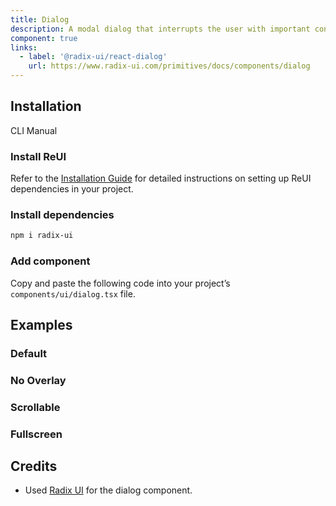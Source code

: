 ```yaml
---
title: Dialog
description: A modal dialog that interrupts the user with important content and expects a response.
component: true
links:
  - label: '@radix-ui/react-dialog'
    url: https://www.radix-ui.com/primitives/docs/components/dialog
---
```


## Installation

<Tabs defaultValue="cli">

<TabsList>
  <TabsTrigger value="cli">CLI</TabsTrigger>
  <TabsTrigger value="manual">Manual</TabsTrigger>
</TabsList>

<TabsContent value="cli">
  <CliCommands name="dialog" />
</TabsContent>

<TabsContent value="manual">    
<Steps>

### Install ReUI

Refer to the [Installation Guide](/docs/installation) for detailed instructions on setting up ReUI dependencies in your project.

### Install dependencies

```bash
npm i radix-ui
```

### Add component

Copy and paste the following code into your project’s `components/ui/dialog.tsx` file.

<ComponentPreview name="dialog" />

</Steps>

</TabsContent>

</Tabs>

## Examples

### Default

<ExamplePreview path="dialog/default" />

### No Overlay

<ExamplePreview path="dialog/no-overlay" />

### Scrollable

<ExamplePreview path="dialog/scrollable" />

### Fullscreen

<ExamplePreview path="dialog/fullscreen" />

## Credits

- Used [Radix UI](https://www.radix-ui.com/primitives/docs/components/dialog) for the dialog component.
